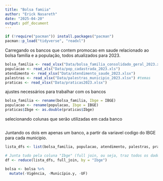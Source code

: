 ```yaml
---
title: "Bolsa famiia"
author: "Erick Nasareth"
date: "2025-04-20"
output: pdf_document
---
```


```r
if (!require("pacman")) install.packages("pacman")
pacman::p_load("tidyverse", "readxl")
```

Carregando os bancos que contem promocao em saude relacionado ao bolsa familia e a população, todos atualizados para 2023. 

```r

bolsa_familia <- read_xlsx("Data/bolsa_familia_consolidado_geral_2023.xlsx")
populacao <- read_xls("Data/pop_cadastrada_2023.xls")
atendimento <- read_xlsx("Data/atendimento_saude_2023.xlsx")
palestras <- read_xlsx("Data/palestras_municipio_2023.xlsx") #temas
praticas <- read_xlsx("Data/praticas2023.xlsx")

```

ajustes necessários para trabalhar com os bancos

```r

bolsa_familia <- rename(bolsa_familia, Ibge = IBGE)
populacao <- rename(populacao, Ibge = IBGE)
praticas$Ibge <- as.double(praticas$Ibge)

```

selecionando colunas que serão utilizadas em cada banco

```r

```


Juntando os dois em apenas um banco, a partir da variavel codigo do IBGE para cada municipio.

```r
lista_dfs <- list(bolsa_familia, populacao, atendimento, palestras, praticas)

# Junta tudo pela coluna "Ibge" (full join, ou seja, traz todos os dados possíveis)
df <- reduce(lista_dfs, full_join, by = "Ibge")

```


```r
bolsa <- bolsa %>%
  mutate(-Vigência, -Município.y, -UF)
```











